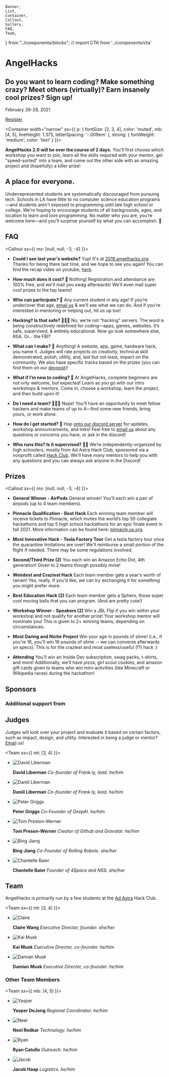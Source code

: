 	Banner,
	List,
	Container,
	Callout,
	Gallery,
	FAQ,
	Team,
} from "../components/blocks";
// import CTA from '../components/cta'

<Banner>


# AngelHacks

## Do you want to learn coding? Make something crazy? Meet others (virtually)? Earn insanely cool prizes? Sign up!

February 26-28, 2021

[Register](https://www.angelhacks.org/register)

</Banner>


<Container
width="narrow"
sx={{
    p: {
      fontSize: [2, 3, 4],
      color: 'muted',
      mb: [4, 5],
      lineHeight: 1.375,
      letterSpacing: '-.009em'
    },
    strong: {
      fontWeight: 'medium',
      color: 'text'
    }
  }}>


**AngelHacks 2.0 will be over the course of 2 days.**
You'll first choose which workshop you want to join, learn all the skills required with your mentor, get "speed-sorted" into a team, and come out the other side with an amazing project and (hopefully) a killer prize!

</Container>


<Gallery>


<Photo
	showAlt
	alt="Sticker Exchange!"
	src="https://angelhacks.org/static/venue/stickexchange.jpg"
/>
<Photo
	showAlt
	alt="Students build projects in groups"
	src="https://lh3.googleusercontent.com/OhKms3fdlopgcSVkKfzzwWyTR9iehbYTV53hU3gNBACz9GCodbyFLRYrNecnJ0R2SkutT-wZbTWCljW7E20CD9XCYek4A_oV06UA5NFZQDeIYsUJ-53ZAC7Yno5D7wu5Fald13yXn1gKcpJWx0d0eZkQx52-6Hh8Ffb8kyfaF1E7f53EAl01Lo30q1BeIFT-JOkBjmXh3VTRfCPcvDF4AUsWwjdKkKM17Yw0BZE0VKIherAXXiwpj_EeZXs9ZEWORzXqxggW_v_wylzlmPchUEBaaMEqAGYuVGzNiBpLdXNrws7P1R8rQKAmeTSQ_JkZLuONP9-IPcczxvGoiHzK_pjr1qJGwJcn4VAawFnXDDEr7Qf89xmVwUFXhQhlpBMD0ZjSdiXySMxs5v14-dBDVbW3HKntxagquQ7ZBV9TIm__r9pHpMKwDhMFKqGQvs7uQeij3DhrZyPNf2c4pCZ2kZu3MtGmJSrCWitdWpzAHRBeW6FzdQ0TTwpjqPj7UEKia1P8VZNmwZ3acz6sFsD-tm7j7761KJyTMtxemxpgO1PkewAs7GSySrU2icAmXf3eXqtdhoRe670xUKszTkM750-uNpWFRdsyj1Lg70cgpC3oqb73JEg7H3EiVVnLLKsZ1g5Z8fGYk0BYuTEX4cWE87AQXx7g6M6Tbjdxh-eXtKvGLdQpwWDyP6S3SViPPKCMCLRCNdOEWzxeaVZMYutoGAnZwwvJ2vQtlAPTc1lDQUbpTBSqKQ=w1910-h1432-no"
/>

<Box variant="card">


## A place for everyone.

Underrepresented students are systematically discouraged from pursuing tech. Schools in LA have little to no computer science education programs—and students aren't exposed to programming until late high school or college. We're hoping to encourage students of all backgrounds, ages, and location to learn and love programming. No matter who you are, you’re welcome here—and you’ll surprise yourself by what you can accomplish. 💛

</Box>


<Photo
	showAlt
	alt="Student's presented their ideas to the crowd"
	src="https://lh3.googleusercontent.com/zofpd6vj_x_W0gcp1QELEMcOdBbS5vaeb1E3-rbMogsqzo57HMJ0o63vlyA7Q9I5N6F94wHuK7I8JJYRShajPd56XZyclGZQWsUAOUGn-76JiYEfDf_DEgo_wMCn2tp5IwmkOc4bYpXcEJTlBuVf1qBjvxL3e8bmQNvUV6NLIYFqudfHISiHR1K8ssaTBtB3l48dSxND6qFsx7wMbk-J20MYfaV6vTKJYW8wQ-WdQzlYwMhdZMwXkmftgXz9sjyQw0S0tZ8wSCNMOQqwIbeYCSi6z6uNgW-Ur41FBPaFE0m-u6EjRW0vNqiosla0fMfmwq4xEIIDK2RJ184JSJyC7zrx890jZDL5QyS4X_4lbld40nmUuTriAR-8o6XAgEgly6uQENmJDyTd2CCmnuzZZwv6bBg7UhY9lLwv0lpmdzHiN5CCf7xbrjcChGwjgUcJ6edutstLbVjWj_hpZtF-ETDzi9HBlGrbJ8NJLolbhNy9vjBNV_WXH9JK3jXemr7vhwNcKxRahBOtAhKWIpoZWi2LvwrArpfL2VBT47Zj5fr-mG0w5ckT6bqPp9pnTcZqJSA4L1BZ_uIfP4PrjCifZwITnnCZ2ng1OIKMRpjo-bcboRksNRHa3GTaVrbq9Hl6SdnIimc1tSxRwGT8Omh8QK-DMoQvW95-xqM6T3k8PJd_ifdEkcyndql1N0_-5KHnSi47dmSH3VwurNkAyFqXv9PMafxPMKmQKzCiy6s_Yq-MtsoeZA=w1910-h1432-no"
/>

</Gallery>


<Container>


## FAQ

<Callout sx={{ mx: [null, null, -3, -4] }}>
<FAQ>


-   **Could I see last year's website?**
    Yup! It's at [2019.angelhacks.org](https://2019.angelhacks.org). Thanks for being there last time, and we hope to see you again! You can find the recap video on youtube, [here](https://www.youtube.com/watch?v=rv_UycMxEsQ).

-   **How much does it cost? 💸**
    Nothing! Registration and attendance are 100% free, and we'll mail you swag afterwards! We'll even mail super cool prizes to the top teams!

-   **Who can participate? 🔭**
    Any current student in any age! If you’re under/over that age, [email us](mailto:hello@angelhacks.org) & we’ll see what we can do. And if you're interested in mentoring or helping out, hit us up too!

-   **Hacking‽ Is that safe? 👨🏿‍💻**
    No, we’re not “hacking” servers. The word is being constructively redefined for coding—apps, games, websites. It’s safe, supervised, & entirely educational. Now go look somewhere else, RSA. Or... the FBI? 

-   **What can I make? 🤖**
    Anything! A website, app, game, hardware hack, you name it. Judges will rate projects on creativity, technical skill demonstrated, polish, utility, and, last but not least, impact on the community. We also have specific tracks based on the prizes (you can find them on our [devpost](http://angelhacks-2.devpost.com/))!

-   **What if I’m new to coding? 👾**
    At AngelHacks, complete beginners are not only welcome, but expected! Learn as you go with our intro workshops & mentors. Come in, choose a workshop, learn the project, and then build upon it! 

-   **Do I need a team? 👨‍👧‍👧**
    Nope! You’ll have an opportunity to meet fellow hackers and make teams of up to 4—find some new friends, bring yours, or work alone.

-   **How do I get started? 🧳**
    Hop [onto our discord server](https://discord.gg/t29JHWGkmw) for updates, workshop announcements, and links! Feel free to [email us](mailto:hello@angelhacks.org) about any questions or concerns you have, or ask in the discord!

-   **Who runs this? Is it supervised? 👨‍🏫**
    We’re independently-organized by high schoolers, mostly from Ad Astra Hack Club, sponsored via a nonprofit called [Hack Club](https://hackclub.com/). We'll have many mentors to help you with any questions and you can always ask anyone in the Discord!

</FAQ>
</Callout>

## Prizes

<Callout sx={{ mx: [null, null, -3, -4] }}>
<FAQ>



-   **General Winner - AirPods**
    General winner! You'll each win a pair of airpods (up to 4 team members).

-   **Pinnacle Qualification - Best Hack**
    Each winning team member will receive tickets to Pinnacle, which invites the world’s top 50 collegiate hackathons and top 5 high school hackathons for an epic finale event in fall 2021. More information can be found here: [pinnacle.us.org](https://pinnacle.us.org).

-   **Most Innovative Hack - Tesla Factory Tour**
    Get a tesla factory tour once the quarantine limitations are over! We'll reimburse a small portion of the flight if needed. There may be some regulations involved.

-   **Second/Third Prize (2)**
    You each win an Amazon Echo Dot, 4th generation! Given to 2 teams though possibly more!

-   **Weirdest and Craziest Hack**
    Each team member gets a year's worth of ramen! Yes, really. If you'd like, we can try exchanging it for something you might prefer more.

-   **Best Education Hack (2)**
    Each team member gets a Sphero, those super cool moving balls that you can program. (And are pretty cute!)
 
-   **Workshop Winner - Speakers (2)**
    Win a JBL Flip if you win within your workshop and not qualify for another prize! Your workshop mentor will nominate you! This is given to 2+ winning teams, depending on circumstances. 

-   **Most Daring and Niche Project**
    Win your age in pounds of slime! (i.e., if you're 16, you'll win 16 pounds of slime -- we can converse afterwards on specs). This is for the craziest and most useless/useful (!?) hack :)

-   **Attending**
    You'll win an Inside Dev subscription, swag packs, t-shirts, and more! Additionally, we'll have pizza, girl scout cookies, and amazon gift cards given to teams who win mini-activities (like Minecraft or Wikipedia races) during the hackathon!

</FAQ>
</Callout>

## Sponsors

<Sponsors />

### Additional support from

<Sponsors section="additionalSupport" />

## Judges

Judges will look over your project and evaluate it based on certain factors, such as impact, design, and utility. Interested in being a judge or mentor? [Email](mailto:claire@angelhacks.org) us!

<Team sx={{ mt: [3, 4] }}>


-   ![David Liberman](https://angelhacks.org/static/profiles/david.png)

    **David Liberman** _Co-founder of Frank.ly, lead. he/him_

-   ![Daniil Liberman](https://angelhacks.org/static/profiles/daniil.png)

    **Daniil Liberman** _Co-founder of Frank.ly, lead. he/him_

-   ![Peter Griggs](https://angelhacks.org/static/profiles/peter.png)

    **Peter Griggs** _Co-Founder of DeepAI. he/him_

-   ![Tom Preston-Werner](https://angelhacks.org/static/profiles/tom.png)

    **Tom Preson-Werner** _Creator of Github and Gravatar. he/him_

-   ![Bing Jiang](https://angelhacks.org/static/profiles/bing.png)

    **Bing Jiang** _Co-Founder of Rolling Robots. she/her_

-   ![Chantelle Baier](https://angelhacks.org/static/profiles/chantelle.jpg)

    **Chantelle Baier** _Founder of 4Space and NSS. she/her_


</Team>


## Team

AngelHacks is primarily run by a few students at the [Ad Astra](https://www.adastraschool.org) Hack Club.

<Team sx={{ mt: [3, 4] }}>


-   ![Claire](https://angelhacks.org/static/profiles/claire.jpg)

    **Claire Wang** _Executive Director, founder. she/her_

-   ![Kai Musk](https://angelhacks.org/static/profiles/kai.png)

    **Kai Musk** _Executive Director, co-founder. he/him_

-   ![Damian Musk](https://angelhacks.org/static/profiles/damian.jpg)

    **Damian Musk** _Executive Director, co-founder. he/him_

</Team>


### Other Team Members

<Team sx={{ mb: [4, 5] }}>


-   ![Yasper](./static/profiles/yasper.jpg)

    **Yasper DeJong** _Regional Coordinator. he/him_

-   ![Neel](https://cdn.glitch.com/747f5921-6fdc-45db-8eaa-ac12523e0e6c%2Fneel.jpg?v=1566231402477)

    **Neel Redkar** _Technology. he/him_

-   ![Ryan](https://angelhacks.org/static/profiles/ryan.jpg)

    **Ryan Catullo** _Outreach. he/him_

-   ![Jacob](https://angelhacks.org/static/profiles/jacob.jpeg)

    **Jacob Haap** _Logistics. he/him_

</Team>


</Container>

